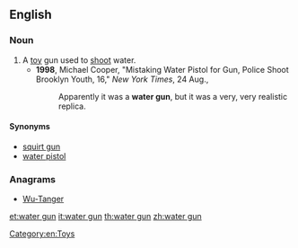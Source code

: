 ==English==

===Noun===
{{en-noun|sg=[[water]] [[gun]]}}

# A [[toy]] gun used to [[shoot]] water.
#* '''1998''', Michael Cooper, "Mistaking Water Pistol for Gun, Police Shoot Brooklyn Youth, 16," ''New York Times'', 24 Aug.,
#*: Apparently it was a '''water gun''', but it was a very, very realistic replica.

====Synonyms====
* [[squirt gun]]
* [[water pistol]]

===Anagrams===
* [[Wu-Tanger#English|Wu-Tanger]]

[[Category:en:Toys]]

[[et:water gun]]
[[it:water gun]]
[[th:water gun]]
[[zh:water gun]]
